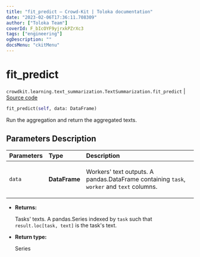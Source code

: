 ```yaml
---
title: "fit_predict — Crowd-Kit | Toloka documentation"
date: "2023-02-06T17:36:11.708309"
author: ["Toloka Team"]
coverId: F_bIcOYF9yjrxkPZrXc3
tags: ["engineering"]
ogDescription: ""
docsMenu: "ckitMenu"
---
```


# fit_predict
`crowdkit.learning.text_summarization.TextSummarization.fit_predict` | [Source code](https://github.com/Toloka/crowd-kit/blob/v1.2.0/crowdkit/learning/text_summarization.py#L76)

```python
fit_predict(self, data: DataFrame)
```

Run the aggregation and return the aggregated texts.

## Parameters Description

| Parameters | Type | Description |
| :----------| :----| :-----------|
`data`|**DataFrame**|<p>Workers&#x27; text outputs. A pandas.DataFrame containing `task`, `worker` and `text` columns.</p>

* **Returns:**

  Tasks' texts.
A pandas.Series indexed by `task` such that `result.loc[task, text]`
is the task's text.

* **Return type:**

  Series